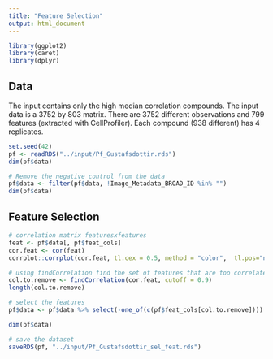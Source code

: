 ```yaml
---
title: "Feature Selection"
output: html_document
---
```


```r
library(ggplot2)
library(caret)
library(dplyr)
```

## Data

The input contains only the high median correlation compounds.
The input data is a 3752 by 803 matrix.
There are 3752 different observations and 799 features (extracted with CellProfiler).
Each compound (938 different) has 4 replicates.

```r
set.seed(42)
pf <- readRDS("../input/Pf_Gustafsdottir.rds")
dim(pf$data)

# Remove the negative control from the data
pf$data <- filter(pf$data, !Image_Metadata_BROAD_ID %in% "")
dim(pf$data)
```

## Feature Selection

```r
# correlation matrix featuresxfeatures
feat <- pf$data[, pf$feat_cols]
cor.feat <- cor(feat)
corrplot::corrplot(cor.feat, tl.cex = 0.5, method = "color",  tl.pos="n", order = "hclust")
```

```r
# using findCorrelation find the set of features that are too correlated
col.to.remove <- findCorrelation(cor.feat, cutoff = 0.9)
length(col.to.remove)

# select the features
pf$data <- pf$data %>% select(-one_of(c(pf$feat_cols[col.to.remove])))

dim(pf$data)

# save the dataset
saveRDS(pf, "../input/Pf_Gustafsdottir_sel_feat.rds")
```